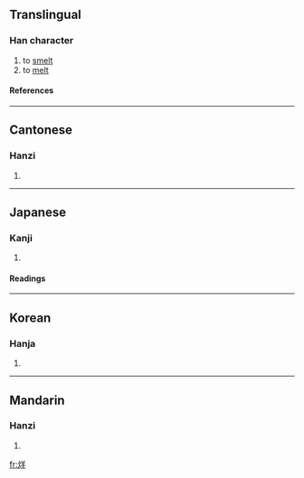 ==Translingual==
===Han character===
{{Han char|rn=86|rad=火|as=06|sn=10|four=9885<sub>1</sub>|canj=火廿手 (FTQ)}}
# to [[smelt]]
# to [[melt]]
====References====
{{Han ref|kx=0669.200|dkj=18990|dj=1078.230|hdz=32200.200|uh=70CA|ud=28874|bh=AF4C|bd=44876}}

----
==Cantonese==
===Hanzi===
{{yue-hanzi|jyut=|y=yeung4}}
# {{defn|Cantonese}}

----
==Japanese==
===Kanji===
{{ja-kanji|grade=|rs=火06}}
# {{defn|Japanese}} 
====Readings====
{{ja-readings|on=[[よう]] (yō)|kun=[[あぶる]] (aburu), [[やく]] (yaku)}}

----
==Korean==
===Hanja===
{{ko-hanja|hangeul=양|eumhun=|rv=yang|mr=yang|y=yang}}
# {{defn|Korean}}

----
==Mandarin==
===Hanzi===
{{cmn-hanzi|pin=[[yáng]] (yang2)|wg=yang<sup>2</sup>}}
# {{defn|Mandarin}}

[[fr:烊]]